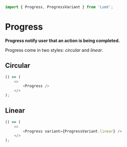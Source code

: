 ```javascript import
import { Progress, ProgressVariant } from 'LumX';
```

# Progress

**Progress notify user that an action is being completed.**

Progress come in two styles: _circular_ and _linear_.

## Circular

```javascript jsx
() => (
    <>
        <Progress />
    </>
);
```

## Linear

```javascript jsx
() => (
    <>
        <Progress variant={ProgressVariant.linear} />
    </>
);
```
